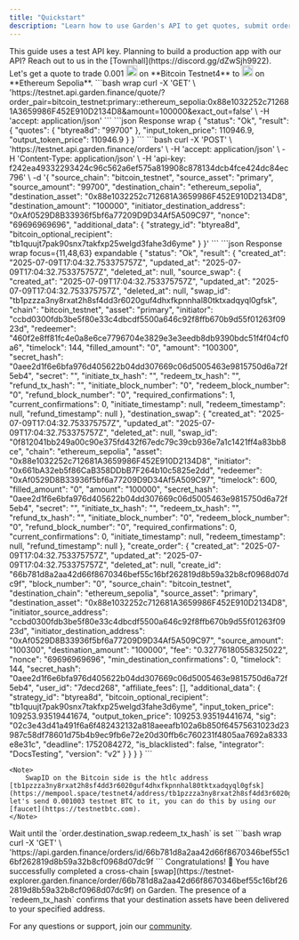 ```yaml
---
title: "Quickstart"
description: "Learn how to use Garden's API to get quotes, submit orders, and track their status."
---
```


<Note>
    This guide uses a test API key. Planning to build a production app with our API? Reach out to us in the [Townhall](https://discord.gg/dZwSjh9922).
</Note>

<Steps>
  <Step title="Get Quote">
    Let's get a quote to trade 0.001 <img src="/images/assets/bitcoin.svg" width="20" style={{display: 'inline'}} /> on **Bitcoin Testnet4** to <img src="/images/assets/wbtc.svg" width="20" style={{display: 'inline'}} /> on **Ethereum Sepolia**.
    ```bash wrap
    curl -X 'GET' \
     'https://testnet.api.garden.finance/quote/?order_pair=bitcoin_testnet:primary::ethereum_sepolia:0x88e1032252c712681A3659986F452E910D2134D8&amount=100000&exact_out=false' \
      -H 'accept: application/json'
    ```
    ```json Response wrap
    {
        "status": "Ok",
        "result": {
            "quotes": {
                "btyrea8d": "99700"
            },
            "input_token_price": 110946.9,
            "output_token_price": 110946.9
        }
    }
    ```
  </Step>
  <Step title="Submit Order">
    ```bash
    curl -X 'POST' \
    'https://testnet.api.garden.finance/orders' \
    -H 'accept: application/json' \
    -H 'Content-Type: application/json' \
    -H 'api-key: f242ea49332293424c96c562a6ef575a819908c878134dcb4fce424dc84ec796' \
    -d '{
        "source_chain": "bitcoin_testnet",
        "source_asset": "primary",
        "source_amount": "99700",
        "destination_chain": "ethereum_sepolia",
        "destination_asset": "0x88e1032252c712681A3659986F452E910D2134D8",
        "destination_amount": "100000",
        "initiator_destination_address": "0xAf0529D8B33936f5bf6a77209D9D34Af5A509C97",
        "nonce": "69696969696",
        "additional_data": {
            "strategy_id": "btyrea8d",
            "bitcoin_optional_recipient": "tb1quujt7pak90snx7takfxp25welgd3fahe3d6yme"
        }
    }'
    ```
    ```json Response wrap focus={11,48,63} expandable
    {
        "status": "Ok",
        "result": {
            "created_at": "2025-07-09T17:04:32.753375757Z",
            "updated_at": "2025-07-09T17:04:32.753375757Z",
            "deleted_at": null,
            "source_swap": {
                "created_at": "2025-07-09T17:04:32.753375757Z",
                "updated_at": "2025-07-09T17:04:32.753375757Z",
                "deleted_at": null,
                "swap_id": "tb1pzzza3ny8rxat2h8sf4dd3r6020guf4dhxfkpnnhal80tktxadqyql0gfsk",
                "chain": "bitcoin_testnet",
                "asset": "primary",
                "initiator": "ccbd0300fdb3be5f80e33c4dbcdf5500a646c92f8ffb670b9d55f01263f0923d",
                "redeemer": "460f2e8ff81fc4e0a8e6ce7796704e3829e3e3eedb8db9390bdc51f4f04cf0a6",
                "timelock": 144,
                "filled_amount": "0",
                "amount": "100300",
                "secret_hash": "0aee2d1f6e6bfa976d405622b04dd307669c06d5005463e9815750d6a72f5eb4",
                "secret": "",
                "initiate_tx_hash": "",
                "redeem_tx_hash": "",
                "refund_tx_hash": "",
                "initiate_block_number": "0",
                "redeem_block_number": "0",
                "refund_block_number": "0",
                "required_confirmations": 1,
                "current_confirmations": 0,
                "initiate_timestamp": null,
                "redeem_timestamp": null,
                "refund_timestamp": null
            },
            "destination_swap": {
                "created_at": "2025-07-09T17:04:32.753375757Z",
                "updated_at": "2025-07-09T17:04:32.753375757Z",
                "deleted_at": null,
                "swap_id": "0f812041bb249a00c90e375fd432f67edc79c39cb936e7a1c1421ff4a83bb8ce",
                "chain": "ethereum_sepolia",
                "asset": "0x88e1032252c712681A3659986F452E910D2134D8",
                "initiator": "0x661bA32eb5f86CaB358DDbB7F264b10c5825e2dd",
                "redeemer": "0xAf0529D8B33936f5bf6a77209D9D34Af5A509C97",
                "timelock": 600,
                "filled_amount": "0",
                "amount": "100000",
                "secret_hash": "0aee2d1f6e6bfa976d405622b04dd307669c06d5005463e9815750d6a72f5eb4",
                "secret": "",
                "initiate_tx_hash": "",
                "redeem_tx_hash": "",
                "refund_tx_hash": "",
                "initiate_block_number": "0",
                "redeem_block_number": "0",
                "refund_block_number": "0",
                "required_confirmations": 0,
                "current_confirmations": 0,
                "initiate_timestamp": null,
                "redeem_timestamp": null,
                "refund_timestamp": null
            },
            "create_order": {
                "created_at": "2025-07-09T17:04:32.753375757Z",
                "updated_at": "2025-07-09T17:04:32.753375757Z",
                "deleted_at": null,
                "create_id": "66b781d8a2aa42d66f8670346bef55c16bf262819d8b59a32b8cf0968d07dc9f",
                "block_number": "0",
                "source_chain": "bitcoin_testnet",
                "destination_chain": "ethereum_sepolia",
                "source_asset": "primary",
                "destination_asset": "0x88e1032252c712681A3659986F452E910D2134D8",
                "initiator_source_address": "ccbd0300fdb3be5f80e33c4dbcdf5500a646c92f8ffb670b9d55f01263f0923d",
                "initiator_destination_address": "0xAf0529D8B33936f5bf6a77209D9D34Af5A509C97",
                "source_amount": "100300",
                "destination_amount": "100000",
                "fee": "0.32776180558325022",
                "nonce": "69696969696",
                "min_destination_confirmations": 0,
                "timelock": 144,
                "secret_hash": "0aee2d1f6e6bfa976d405622b04dd307669c06d5005463e9815750d6a72f5eb4",
                "user_id": "7decd268",
                "affiliate_fees": [],
                "additional_data": {
                    "strategy_id": "btyrea8d",
                    "bitcoin_optional_recipient": "tb1quujt7pak90snx7takfxp25welgd3fahe3d6yme",
                    "input_token_price": 109253.93519441674,
                    "output_token_price": 109253.93519441674,
                    "sig": "02c3e43d41a491f6a6f482432132a818aeeafb102a6b850f64575631023d23987c58df78601d75b4b9ec9fb6e72e20d30ffb6c760231f4805aa7692a8333e8e31c",
                    "deadline": 1752084272,
                    "is_blacklisted": false,
                    "integrator": "DocsTesting",
                    "version": "v2"
                }
            }
        }
    }
    ```

    <Note>
        SwapID on the Bitcoin side is the htlc address [tb1pzzza3ny8rxat2h8sf4dd3r6020guf4dhxfkpnnhal80tktxadqyql0gfsk](https://mempool.space/testnet4/address/tb1pzzza3ny8rxat2h8sf4dd3r6020guf4dhxfkpnnhal80tktxadqyql0gfsk), let's send 0.001003 testnet BTC to it, you can do this by using our [faucet](https://testnetbtc.com).
    </Note>
  </Step>
  <Step title="Check Order Status">
      Wait until the `order.destination_swap.redeem_tx_hash` is set
    ```bash wrap
    curl -X 'GET' \
    'https://api.garden.finance/orders/id/66b781d8a2aa42d66f8670346bef55c16bf262819d8b59a32b8cf0968d07dc9f
    ```
  </Step>
</Steps>

<Check>
Congratulations! 🎉 You have successfully completed a cross-chain [swap](https://testnet-explorer.garden.finance/order/66b781d8a2aa42d66f8670346bef55c16bf262819d8b59a32b8cf0968d07dc9f) on Garden. The presence of a `redeem_tx_hash` confirms that your destination assets have been delivered to your specified address.
</Check>

For any questions or support, join our [community](https://discord.gg/dZwSjh9922).
